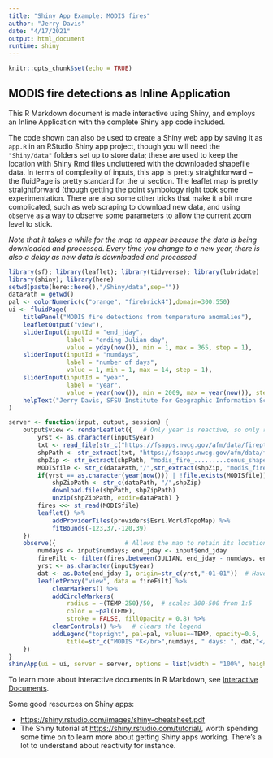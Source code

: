 ```yaml
---
title: "Shiny App Example: MODIS fires"
author: "Jerry Davis"
date: "4/17/2021"
output: html_document
runtime: shiny
---
```


```r
knitr::opts_chunk$set(echo = TRUE)
```

## MODIS fire detections as Inline Application

This R Markdown document is made interactive using Shiny, and employs an Inline Application with the complete Shiny app code included. 

The code shown can also be used to create a Shiny web app by saving it as `app.R` in an RStudio Shiny app project, though you will need the `"Shiny/data"` folders set up to store data; these are used to keep the location with Shiny Rmd files uncluttered with the downloaded shapefile data. In terms of complexity of inputs, this app is pretty straightforward -- the fluidPage is pretty standard for the ui section.  The leaflet map is pretty straightforward (though getting the point symbology right took some experimentation.  There are also some other tricks that make it a bit more complicated, such as web scraping to download new data, and using `observe` as a way to observe some parameters to allow the current zoom level to stick.

*Note that it takes a while for the map to appear because the data is being downloaded and processed.*
*Every time you change to a new year, there is also a delay as new data is downloaded and processed.*

```r
library(sf); library(leaflet); library(tidyverse); library(lubridate)
library(shiny); library(here)
setwd(paste(here::here(),"/Shiny/data",sep=""))
dataPath = getwd()
pal <- colorNumeric(c("orange", "firebrick4"),domain=300:550)
ui <- fluidPage(
    titlePanel("MODIS fire detections from temperature anomalies"), 
    leafletOutput("view"),
    sliderInput(inputId = "end_jday",
                label = "ending Julian day",
                value = yday(now()), min = 1, max = 365, step = 1),
    sliderInput(inputId = "numdays",
                label = "number of days",
                value = 1, min = 1, max = 14, step = 1),
    sliderInput(inputId = "year",
                label = "year",
                value = year(now()), min = 2009, max = year(now()), step = 1, sep = ""),
    helpText("Jerry Davis, SFSU Institute for Geographic Information Science. Data source: USDA Forest Service https://fsapps.nwcg.gov/afm/gisdata.php")
)

server <- function(input, output, session) {
    output$view <- renderLeaflet({   # Only year is reactive, so only runs initially or with year change
        yrst <- as.character(input$year)
        txt <- read_file(str_c("https://fsapps.nwcg.gov/afm/data/fireptdata/modisfire_",yrst,"_conus.htm"))
        shpPath <- str_extract(txt, "https://fsapps.nwcg.gov/afm/data/fireptdata/modis_fire_.........conus_shapefile.zip")
        shpZip <- str_extract(shpPath, "modis_fire_.........conus_shapefile.zip")
        MODISfile <- str_c(dataPath,"/",str_extract(shpZip, "modis_fire_.........conus"),".shp")
        if(yrst == as.character(year(now())) | !file.exists(MODISfile)) {
            shpZipPath <- str_c(dataPath, "/",shpZip)
            download.file(shpPath, shpZipPath)
            unzip(shpZipPath, exdir=dataPath) }
        fires <<- st_read(MODISfile)       
        leaflet() %>%
            addProviderTiles(providers$Esri.WorldTopoMap) %>%
            fitBounds(-123,37,-120,39)
    })
    observe({                   # Allows the map to retain its location and zoom
        numdays <- input$numdays; end_jday <- input$end_jday
        fireFilt <- filter(fires,between(JULIAN, end_jday - numdays, end_jday))
        yrst <- as.character(input$year)
        dat <- as.Date(end_jday-1, origin=str_c(yrst,"-01-01"))  # Have to set Julian day one less to relate to Jan 1
        leafletProxy("view", data = fireFilt) %>%
            clearMarkers() %>%
            addCircleMarkers(
                radius = ~(TEMP-250)/50,  # scales 300-500 from 1:5 
                color = ~pal(TEMP),
                stroke = FALSE, fillOpacity = 0.8) %>%
            clearControls() %>%   # clears the legend
            addLegend("topright", pal=pal, values=~TEMP, opacity=0.6,
                title=str_c("MODIS °K</br>",numdays, " days: ", dat,"</br>maxJulian: ",as.character(max(fires$JULIAN))))
    })
}
shinyApp(ui = ui, server = server, options = list(width = "100%", height = 800))
```

To learn more about interactive documents in R Markdown, see [Interactive Documents](http://rmarkdown.rstudio.com/authoring_shiny.html).

Some good resources on Shiny apps:

- <a href="https://shiny.rstudio.com/images/shiny-cheatsheet.pdf">https://shiny.rstudio.com/images/shiny-cheatsheet.pdf</a>
- The Shiny tutorial at <a href="https://shiny.rstudio.com/tutorial/">https://shiny.rstudio.com/tutorial/</a>, worth spending some time on to learn more about getting Shiny apps working. There's a lot to understand about reactivity for instance. 



